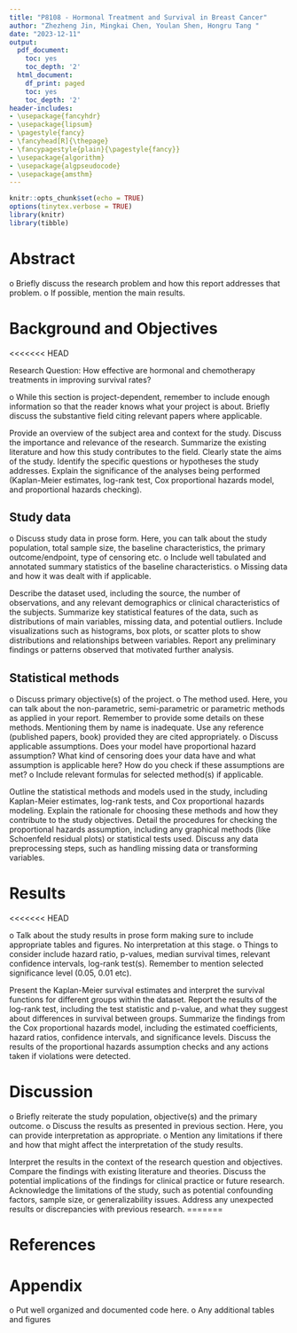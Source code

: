 ```yaml
---
title: "P8108 - Hormonal Treatment and Survival in Breast Cancer"
author: "Zhezheng Jin, Mingkai Chen, Youlan Shen, Hongru Tang "
date: "2023-12-11"
output:
  pdf_document:
    toc: yes
    toc_depth: '2'
  html_document:
    df_print: paged
    toc: yes
    toc_depth: '2'
header-includes:
- \usepackage{fancyhdr}
- \usepackage{lipsum}
- \pagestyle{fancy}
- \fancyhead[R]{\thepage}
- \fancypagestyle{plain}{\pagestyle{fancy}}
- \usepackage{algorithm}
- \usepackage{algpseudocode}
- \usepackage{amsthm}
---
```


```r
knitr::opts_chunk$set(echo = TRUE)
options(tinytex.verbose = TRUE)
library(knitr)
library(tibble)
```

\newpage 

# Abstract

o Briefly discuss the research problem and how this report addresses that problem.
o If possible, mention the main results.

# Background and Objectives
<<<<<<< HEAD

Research Question:
How effective are hormonal and chemotherapy treatments in improving survival rates?

o While this section is project-dependent, remember to include enough information so
that the reader knows what your project is about. Briefly discuss the substantive field
citing relevant papers where applicable.

Provide an overview of the subject area and context for the study.
Discuss the importance and relevance of the research.
Summarize the existing literature and how this study contributes to the field.
Clearly state the aims of the study.
Identify the specific questions or hypotheses the study addresses.
Explain the significance of the analyses being performed (Kaplan-Meier estimates, log-rank test, Cox proportional hazards model, and proportional hazards checking).



## Study data
o Discuss study data in prose form. Here, you can talk about the study population, total
sample size, the baseline characteristics, the primary outcome/endpoint, type of
censoring etc.
o Include well tabulated and annotated summary statistics of the baseline
characteristics.
o Missing data and how it was dealt with if applicable.

Describe the dataset used, including the source, the number of observations, and any relevant demographics or clinical characteristics of the subjects.
Summarize key statistical features of the data, such as distributions of main variables, missing data, and potential outliers.
Include visualizations such as histograms, box plots, or scatter plots to show distributions and relationships between variables.
Report any preliminary findings or patterns observed that motivated further analysis.


## Statistical methods
o Discuss primary objective(s) of the project.
o The method used. Here, you can talk about the non-parametric, semi-parametric or
parametric methods as applied in your report. Remember to provide some details on these methods. Mentioning them by name is inadequate. Use any reference (published
papers, book) provided they are cited appropriately.
o Discuss applicable assumptions. Does your model have proportional hazard
assumption? What kind of censoring does your data have and what assumption is
applicable here? How do you check if these assumptions are met?
o Include relevant formulas for selected method(s) if applicable.


Outline the statistical methods and models used in the study, including Kaplan-Meier estimates, log-rank tests, and Cox proportional hazards modeling.
Explain the rationale for choosing these methods and how they contribute to the study objectives.
Detail the procedures for checking the proportional hazards assumption, including any graphical methods (like Schoenfeld residual plots) or statistical tests used.
Discuss any data preprocessing steps, such as handling missing data or transforming variables.



# Results
<<<<<<< HEAD

o Talk about the study results in prose form making sure to include appropriate tables
and figures. No interpretation at this stage.
o Things to consider include hazard ratio, p-values, median survival times, relevant
confidence intervals, log-rank test(s). Remember to mention selected significance
level (0.05, 0.01 etc).


Present the Kaplan-Meier survival estimates and interpret the survival functions for different groups within the dataset.
Report the results of the log-rank test, including the test statistic and p-value, and what they suggest about differences in survival between groups.
Summarize the findings from the Cox proportional hazards model, including the estimated coefficients, hazard ratios, confidence intervals, and significance levels.
Discuss the results of the proportional hazards assumption checks and any actions taken if violations were detected.



# Discussion 

o Briefly reiterate the study population, objective(s) and the primary outcome.
o Discuss the results as presented in previous section. Here, you can provide
interpretation as appropriate.
o Mention any limitations if there and how that might affect the interpretation of the
study results.

Interpret the results in the context of the research question and objectives.
Compare the findings with existing literature and theories.
Discuss the potential implications of the findings for clinical practice or future research.
Acknowledge the limitations of the study, such as potential confounding factors, sample size, or generalizability issues.
Address any unexpected results or discrepancies with previous research.
=======


\newpage
# References


\newpage 
# Appendix {-}

o Put well organized and documented code here.
o Any additional tables and figures

